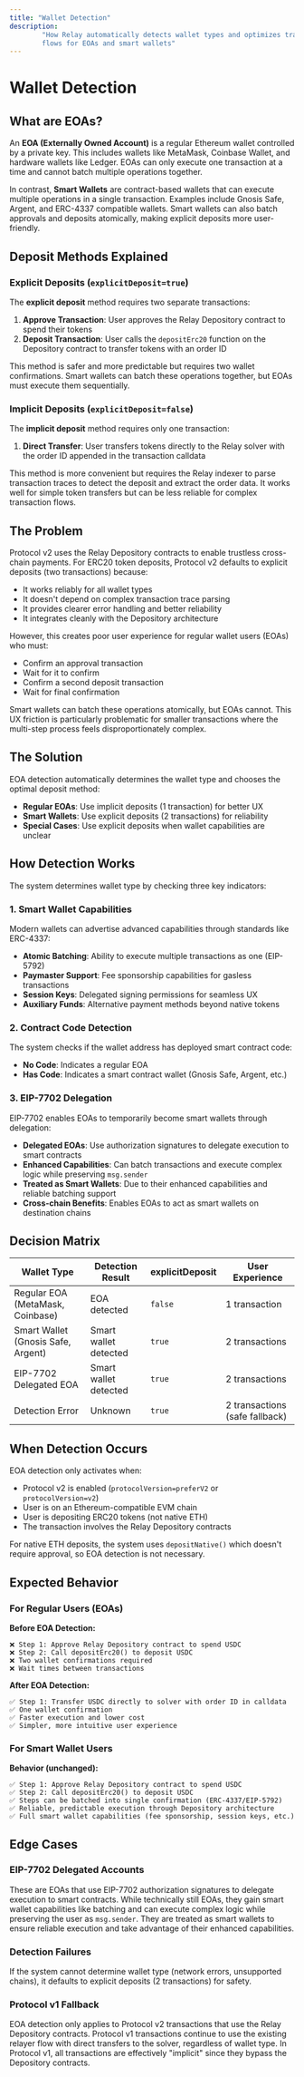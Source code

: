 ```yaml
---
title: "Wallet Detection"
description:
        "How Relay automatically detects wallet types and optimizes transaction
        flows for EOAs and smart wallets"
---
```


# Wallet Detection

## What are EOAs?

An **EOA (Externally Owned Account)** is a regular Ethereum wallet controlled by
a private key. This includes wallets like MetaMask, Coinbase Wallet, and
hardware wallets like Ledger. EOAs can only execute one transaction at a time
and cannot batch multiple operations together.

In contrast, **Smart Wallets** are contract-based wallets that can execute
multiple operations in a single transaction. Examples include Gnosis Safe,
Argent, and ERC-4337 compatible wallets. Smart wallets can also batch approvals
and deposits atomically, making explicit deposits more user-friendly.

## Deposit Methods Explained

### Explicit Deposits (`explicitDeposit=true`)

The **explicit deposit** method requires two separate transactions:

1. **Approve Transaction**: User approves the Relay Depository contract to spend
   their tokens
2. **Deposit Transaction**: User calls the `depositErc20` function on the
   Depository contract to transfer tokens with an order ID

This method is safer and more predictable but requires two wallet confirmations.
Smart wallets can batch these operations together, but EOAs must execute them
sequentially.

### Implicit Deposits (`explicitDeposit=false`)

The **implicit deposit** method requires only one transaction:

1. **Direct Transfer**: User transfers tokens directly to the Relay solver with
   the order ID appended in the transaction calldata

This method is more convenient but requires the Relay indexer to parse
transaction traces to detect the deposit and extract the order data. It works
well for simple token transfers but can be less reliable for complex transaction
flows.

## The Problem

Protocol v2 uses the Relay Depository contracts to enable trustless cross-chain
payments. For ERC20 token deposits, Protocol v2 defaults to explicit deposits
(two transactions) because:

- It works reliably for all wallet types
- It doesn't depend on complex transaction trace parsing
- It provides clearer error handling and better reliability
- It integrates cleanly with the Depository architecture

However, this creates poor user experience for regular wallet users (EOAs) who
must:

- Confirm an approval transaction
- Wait for it to confirm
- Confirm a second deposit transaction
- Wait for final confirmation

Smart wallets can batch these operations atomically, but EOAs cannot. This UX
friction is particularly problematic for smaller transactions where the
multi-step process feels disproportionately complex.

## The Solution

EOA detection automatically determines the wallet type and chooses the optimal
deposit method:

- **Regular EOAs**: Use implicit deposits (1 transaction) for better UX
- **Smart Wallets**: Use explicit deposits (2 transactions) for reliability
- **Special Cases**: Use explicit deposits when wallet capabilities are unclear

## How Detection Works

The system determines wallet type by checking three key indicators:

### 1. Smart Wallet Capabilities

Modern wallets can advertise advanced capabilities through standards like
ERC-4337:

- **Atomic Batching**: Ability to execute multiple transactions as one
  (EIP-5792)
- **Paymaster Support**: Fee sponsorship capabilities for gasless transactions
- **Session Keys**: Delegated signing permissions for seamless UX
- **Auxiliary Funds**: Alternative payment methods beyond native tokens

### 2. Contract Code Detection

The system checks if the wallet address has deployed smart contract code:

- **No Code**: Indicates a regular EOA
- **Has Code**: Indicates a smart contract wallet (Gnosis Safe, Argent, etc.)

### 3. EIP-7702 Delegation

EIP-7702 enables EOAs to temporarily become smart wallets through delegation:

- **Delegated EOAs**: Use authorization signatures to delegate execution to
  smart contracts
- **Enhanced Capabilities**: Can batch transactions and execute complex logic
  while preserving `msg.sender`
- **Treated as Smart Wallets**: Due to their enhanced capabilities and reliable
  batching support
- **Cross-chain Benefits**: Enables EOAs to act as smart wallets on destination
  chains

## Decision Matrix

| Wallet Type                        | Detection Result      | explicitDeposit | User Experience                |
| ---------------------------------- | --------------------- | --------------- | ------------------------------ |
| Regular EOA (MetaMask, Coinbase)   | EOA detected          | `false`         | 1 transaction                  |
| Smart Wallet (Gnosis Safe, Argent) | Smart wallet detected | `true`          | 2 transactions                 |
| EIP-7702 Delegated EOA             | Smart wallet detected | `true`          | 2 transactions                 |
| Detection Error                    | Unknown               | `true`          | 2 transactions (safe fallback) |

## When Detection Occurs

EOA detection only activates when:

- Protocol v2 is enabled (`protocolVersion=preferV2` or `protocolVersion=v2`)
- User is on an Ethereum-compatible EVM chain
- User is depositing ERC20 tokens (not native ETH)
- The transaction involves the Relay Depository contracts

For native ETH deposits, the system uses `depositNative()` which doesn't require
approval, so EOA detection is not necessary.

## Expected Behavior

### For Regular Users (EOAs)

**Before EOA Detection:**

```
❌ Step 1: Approve Relay Depository contract to spend USDC
❌ Step 2: Call depositErc20() to deposit USDC
❌ Two wallet confirmations required
❌ Wait times between transactions
```

**After EOA Detection:**

```
✅ Step 1: Transfer USDC directly to solver with order ID in calldata
✅ One wallet confirmation
✅ Faster execution and lower cost
✅ Simpler, more intuitive user experience
```

### For Smart Wallet Users

**Behavior (unchanged):**

```
✅ Step 1: Approve Relay Depository contract to spend USDC
✅ Step 2: Call depositErc20() to deposit USDC
✅ Steps can be batched into single confirmation (ERC-4337/EIP-5792)
✅ Reliable, predictable execution through Depository architecture
✅ Full smart wallet capabilities (fee sponsorship, session keys, etc.)
```

## Edge Cases

### EIP-7702 Delegated Accounts

These are EOAs that use EIP-7702 authorization signatures to delegate execution
to smart contracts. While technically still EOAs, they gain smart wallet
capabilities like batching and can execute complex logic while preserving the
user as `msg.sender`. They are treated as smart wallets to ensure reliable
execution and take advantage of their enhanced capabilities.

### Detection Failures

If the system cannot determine wallet type (network errors, unsupported chains),
it defaults to explicit deposits (2 transactions) for safety.

### Protocol v1 Fallback

EOA detection only applies to Protocol v2 transactions that use the Relay
Depository contracts. Protocol v1 transactions continue to use the existing
relayer flow with direct transfers to the solver, regardless of wallet type. In
Protocol v1, all transactions are effectively "implicit" since they bypass the
Depository contracts.
